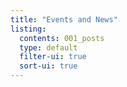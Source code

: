 ```yaml
---
title: "Events and News"
listing:
  contents: 001_posts
  type: default
  filter-ui: true
  sort-ui: true
---
```

